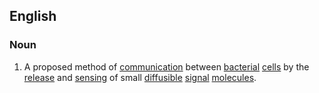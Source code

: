 ==English==

===Noun===
{{wikipedia}}
{{en-noun|sg=[[quorum]] [[sensing]]|-}}

# A proposed method of [[communication]] between [[bacterial]] [[cell]]s by the [[release]] and [[sensing]] of small [[diffusible]] [[signal]] [[molecule]]s.